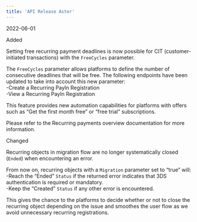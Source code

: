 ```yaml
---
title: 'API Release Aster'  
---
```

<span class="date">2022-06-01</span>  
  
  
<div class="pill pill-green">Added</div>  
  

Setting free recurring payment deadlines is now possible for CIT (customer-initiated transactions) with the `FreeCycles` parameter.  

The `FreeCycles` parameter allows platforms to define the number of consecutive deadlines that will be free. The following endpoints have been updated to take into account this new parameter:  
-Create a Recurring PayIn Registration  
-View a Recurring PayIn Registration  

This feature provides new automation capabilities for platforms with offers such as “Get the first month free” or “free trial” subscriptions.  

Please refer to the Recurring payments overview documentation for more information.  
<div class="pill pill-purple">Changed</div>  
  

Recurring objects in migration flow are no longer systematically closed (`Ended`) when encountering an error.  

From now on, recurring objects with a `Migration` parameter set to “true” will:  
-Reach the “Ended” `Status` if the returned error indicates that 3DS authentication is required or mandatory.  
-Keep the “Created” `Status` if any other error is encountered.  

This gives the chance to the platforms to decide whether or not to close the recurring object depending on the issue and smoothes the user flow as we avoid unnecessary recurring registrations.